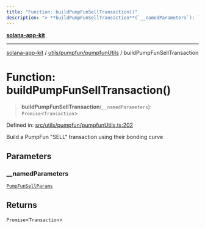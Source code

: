 ```yaml
---
title: "Function: buildPumpFunSellTransaction()"
description: "> **buildPumpFunSellTransaction**(`__namedParameters`): `Promise`\<`Transaction`\>"
---
```


[**solana-app-kit**](../../../../README.mdx)

***

[solana-app-kit](../../../../README.mdx) / [utils/pumpfun/pumpfunUtils](../README.mdx) / buildPumpFunSellTransaction

# Function: buildPumpFunSellTransaction()

> **buildPumpFunSellTransaction**(`__namedParameters`): `Promise`\<`Transaction`\>

Defined in: [src/utils/pumpfun/pumpfunUtils.ts:202](https://github.com/SendArcade/solana-social-starter/blob/b27156124ee1831d644b1af765e8d55a2885cd4f/src/utils/pumpfun/pumpfunUtils.ts#L202)

Build a PumpFun "SELL" transaction using their bonding curve

## Parameters

### \_\_namedParameters

[`PumpFunSellParams`](../interfaces/PumpFunSellParams.mdx)

## Returns

`Promise`\<`Transaction`\>
